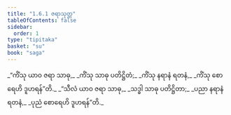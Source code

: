 ```yaml
---
title: "1.6.1 ဇရာသုတ္တ"
tableOfContents: false
sidebar:
  order: 1
type: "tipitaka"
basket: "su"
book: "saga"
---
```



<DynamicBreadcrumb />

<Division number="51" book="saga">

<Paragraph number="288" type="verses" book="saga">
_“ကိံသု ယာဝ ဇရာ သာဓု,_  
_ကိံသု သာဓု ပတိဋ္ဌိတံ;_  
_ကိံသု နရာနံ ရတနံ,_  
_ကိံသု စောရေဟိ ဒူဟရန်”တိ._  

</Paragraph>

<Paragraph number="289" type="verses" book="saga">
_“သီလံ ယာဝ ဇရာ သာဓု,_  
_သဒ္ဓါ သာဓု ပတိဋ္ဌိတာ;_  
_ပညာ နရာနံ ရတနံ,_  
_ပုညံ စောရေဟိ ဒူဟရန်”တိ._
</Paragraph>
</Division>